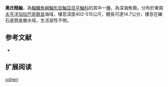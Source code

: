 {{Speciesbox
| name = 奧氏糙鮋
| image = 
| image_width = 250px
| image_caption = 
| status = NE
| status_system = IUCN3.1
| genus = Trachyscorpia
| species = osheri
| authority = [[McCosker|McCosker]], 2008
| synonyms = 
}}

'''奧氏糙鮋'''，為[[輻鰭魚綱|輻鰭魚綱]][[鮋形目|鮋形目]][[鮋亞目|鮋亞目]][[平鮋科|平鮋科]]的其中一[[種|種]]，為深海魚類，分布於東南[[太平洋|太平洋]][[加拉巴哥群島|加拉巴哥群島]]海域，棲息深度402-515公尺，體長可達14.7公分，棲息在礫石底質底層水域，生活習性不明。
==参考文献==
*{{FishBase_species|genus=Trachyscorpia|species=osheri |year=2014|month=6}}

== 扩展阅读 ==
{{refbegin}}
{{wikispecies-inline|Trachyscorpia osheri |奧氏糙鮋}}
{{refend}}
{{Taxonbar|from=Q1884866}}

[[Category:糙鮋屬|osheri]]


{{鮋形目小作品}}